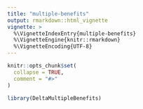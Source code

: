 ```yaml
---
title: "multiple-benefits"
output: rmarkdown::html_vignette
vignette: >
  %\VignetteIndexEntry{multiple-benefits}
  %\VignetteEngine{knitr::rmarkdown}
  %\VignetteEncoding{UTF-8}
---
```


```r
knitr::opts_chunk$set(
  collapse = TRUE,
  comment = "#>"
)
```

```r
library(DeltaMultipleBenefits)
```
